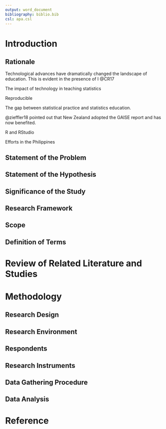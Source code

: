 ```yaml
---
output: word_document
bibliography: biblio.bib
csl: apa.csl
---
```


# Introduction

## Rationale

Technological advances have dramatically changed the landscape of education. This is evident in the presence of I @CR17

The impact of technology in teaching statistics

Reproducible

The gap between statistical practice and statistics education.

@zieffler18 pointed out that New Zealand adopted the GAISE report and has now benefited. 

R and RStudio

Efforts in the Philippines

## Statement of the Problem



## Statement of the Hypothesis



## Significance of the Study



## Research Framework



## Scope 



## Definition of Terms



# Review of Related Literature and Studies



# Methodology

## Research Design



## Research Environment



## Respondents



## Research Instruments



## Data Gathering Procedure



## Data Analysis



# Reference
